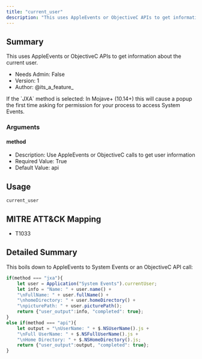 ```yaml
---
title: "current_user"
description: "This uses AppleEvents or ObjectiveC APIs to get information about the current user."
---
```


## Summary

This uses AppleEvents or ObjectiveC APIs to get information about the current user.

- Needs Admin: False  
- Version: 1  
- Author: @its_a_feature_  


<Warning>   
If the `JXA` method is selected:
In Mojave+ (10.14+) this will cause a popup the first time asking for permission for your process to access System Events.
</Warning>  


### Arguments

#### method

- Description: Use AppleEvents or ObjectiveC calls to get user information
- Required Value: True  
- Default Value: api  

## Usage

```
current_user
```

## MITRE ATT&CK Mapping

- T1033  
## Detailed Summary

This boils down to AppleEvents to System Events or an ObjectiveC API call:
```javascript
if(method === "jxa"){
    let user = Application("System Events").currentUser;
    let info = "Name: " + user.name() +
    "\nFullName: " + user.fullName() +
    "\nhomeDirectory: " + user.homeDirectory() +
    "\npicturePath: " + user.picturePath();
    return {"user_output":info, "completed": true};
}
else if(method === "api"){
    let output = "\nUserName: " + $.NSUserName().js +
    "\nFull UserName: " + $.NSFullUserName().js +
    "\nHome Directory: " + $.NSHomeDirectory().js;
    return {"user_output":output, "completed": true};
}
```
